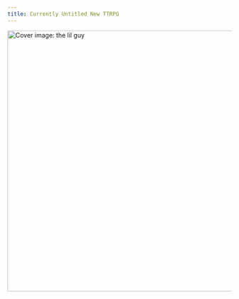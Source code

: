 ```yaml
---
title: Currently Untitled New TTRPG
---
```

<!-- TODO: at some point in the future, it will probably make sense to put some message like "Sourcebook pamphlet. Edition 1. Run 1. By Ikolith Consolidated Recreations" here, and then everything will have to be rejiggered around this. -->
\thispagestyle{empty} <!-- suppress page number in tex -->
\centering <!-- center image in tex -->
![Cover image: the lil guy](../assets/images/lil_guy_1.svg "Cover image: subject 1 from Les songes drolatiques de Pantagruel."){height=588px}
 <!-- This height is simply chosen to make the lil guy fit all on one pdf page with the title. Probably there's a more dynamic way to ensure this but I don't know it. If the page size changes, this height probably also has to change. -->